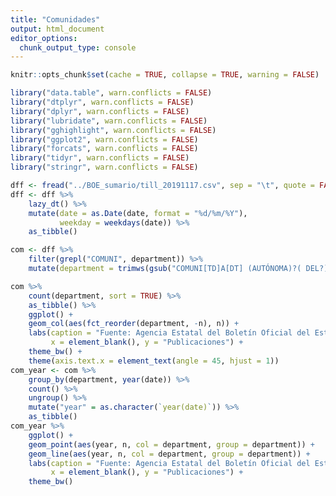 ```yaml
---
title: "Comunidades"
output: html_document
editor_options: 
  chunk_output_type: console
---
```


```r
knitr::opts_chunk$set(cache = TRUE, collapse = TRUE, warning = FALSE)
```


```r
library("data.table", warn.conflicts = FALSE)
library("dtplyr", warn.conflicts = FALSE)
library("dplyr", warn.conflicts = FALSE)
library("lubridate", warn.conflicts = FALSE)
library("gghighlight", warn.conflicts = FALSE)
library("ggplot2", warn.conflicts = FALSE)
library("forcats", warn.conflicts = FALSE)
library("tidyr", warn.conflicts = FALSE)
library("stringr", warn.conflicts = FALSE)

dff <- fread("../BOE_sumario/till_20191117.csv", sep = "\t", quote = FALSE)
dff <- dff %>% 
    lazy_dt() %>% 
    mutate(date = as.Date(date, format = "%d/%m/%Y"),
           weekday = weekdays(date)) %>% 
    as_tibble()
```

```r
com <- dff %>% 
    filter(grepl("COMUNI", department)) %>% 
    mutate(department = trimws(gsub("COMUNI[TD]A[DT] (AUTÓNOMA)?( DEL?)?( LAS?)?", "", department)))

com %>% 
    count(department, sort = TRUE) %>% 
    as_tibble() %>% 
    ggplot() +
    geom_col(aes(fct_reorder(department, -n), n)) +
    labs(caption = "Fuente: Agencia Estatal del Boletín Oficial del Estado",
         x = element_blank(), y = "Publicaciones") +
    theme_bw() +
    theme(axis.text.x = element_text(angle = 45, hjust = 1))
com_year <- com %>% 
    group_by(department, year(date)) %>% 
    count() %>% 
    ungroup() %>%
    mutate("year" = as.character(`year(date)`)) %>%
    as_tibble()
com_year %>% 
    ggplot() +
    geom_point(aes(year, n, col = department, group = department)) +
    geom_line(aes(year, n, col = department, group = department)) +
    labs(caption = "Fuente: Agencia Estatal del Boletín Oficial del Estado",
         x = element_blank(), y = "Publicaciones") +
    theme_bw()
```

